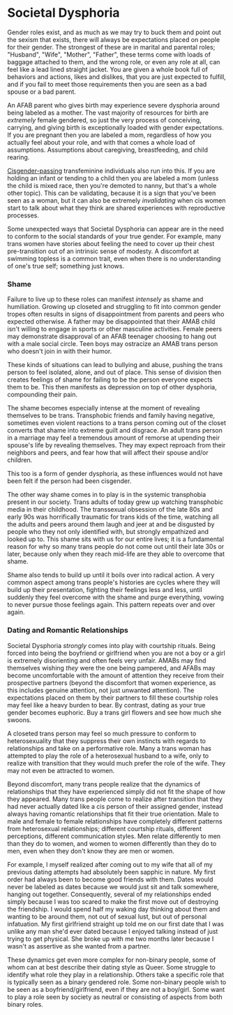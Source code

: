 
<PageMeta
  title="How Gender Dysphoria Manifests: Societal Dysphoria"
  linkTitle="Societal Dysphoria"
  description="Because a Role is a Role, and a Toll is a Toll, and it's a heavy toll to live the wrong role."
/>

<Disclaimer />

# Societal Dysphoria

Gender roles exist, and as much as we may try to buck them and point out the sexism that exists, there will always be expectations placed on people for their gender. The strongest of these are in marital and parental roles; "Husband", "Wife", "Mother", "Father", these terms come with loads of baggage attached to them, and the wrong role, or even any role at all, can feel like a lead lined straight jacket. You are given a whole book full of behaviors and actions, likes and dislikes, that you are just expected to fulfill, and if you fail to meet those requirements then you are seen as a bad spouse or a bad parent.

An AFAB parent who gives birth may experience severe dysphoria around being labeled as a mother. The vast majority of resources for birth are *extremely* female gendered, so just the very process of conceiving, carrying, and giving birth is exceptionally loaded with gender expectations. If you are pregnant then you are labeled a mom, regardless of how you actually feel about your role, and with that comes a whole load of assumptions. Assumptions about caregiving, breastfeeding, and child rearing.

[Cisgender-passing](https://en.wikipedia.org/wiki/Passing_(gender)) transfeminine individuals also run into this. If you are holding an infant or tending to a child then you are labeled a mom (unless the child is mixed race, then you're demoted to nanny, but that's a whole other topic). This can be validating, because it is a sign that you've been seen as a woman, but it can also be extremely *invalidating* when cis women start to talk about what they think are shared experiences with reproductive processes.

Some unexpected ways that Societal Dysphoria can appear are in the need to conform to the social standards of your true gender. For example, many trans women have stories about feeling the need to cover up their chest pre-transition out of an intrinsic sense of modesty. A discomfort at swimming topless is a common trait, even when there is no understanding of one's true self; something just knows.

### Shame

Failure to live up to these roles can manifest *intensely* as shame and humiliation. Growing up closeted and struggling to fit into common gender tropes often results in signs of disappointment from parents and peers who expected otherwise. A father may be disappointed that their AMAB child isn't willing to engage in sports or other masculine activities. Female peers may demonstrate disapproval of an AFAB teenager choosing to hang out with a male social circle. Teen boys may ostracize an AMAB trans person who doesn't join in with their humor.

These kinds of situations can lead to bullying and abuse, pushing the trans person to feel isolated, alone, and out of place. This sense of division then creates feelings of shame for failing to be the person everyone expects them to be. This then manifests as depression on top of other dysphoria, compounding their pain.

<Gutter>
  <Tweet id="1201138482569195526" />
</Gutter>

The shame becomes especially intense at the moment of revealing themselves to be trans. Transphobic friends and family having negative, sometimes even violent reactions to a trans person coming out of the closet converts that shame into extreme guilt and disgrace. An adult trans person in a marriage may feel a tremendous amount of remorse at upending their spouse's life by revealing themselves. They may expect reproach from their neighbors and peers, and fear how that will affect their spouse and/or children.

This too is a form of gender dysphoria, as these influences would not have been felt if the person had been cisgender.

The other way shame comes in to play is in the systemic transphobia present in our society. Trans adults of today grew up watching transphobic media in their childhood. The transsexual obsession of the late 80s and early 90s was horrifically traumatic for trans kids of the time, watching all the adults and peers around them laugh and jeer at and be disgusted by people who they not only identified with, but strongly empathized and looked up to. This shame sits with us for our entire lives; it is a fundamental reason for why so many trans people do not come out until their late 30s or later, because only when they reach mid-life are they able to overcome that shame.

Shame also tends to build up until it boils over into radical action. A very common aspect among trans people's histories are cycles where they will build up their presentation, fighting their feelings less and less, until suddenly they feel overcome with the shame and purge everything, vowing to never pursue those feelings again. This pattern repeats over and over again.

### Dating and Romantic Relationships

<Gutter>
  <Tweet unified>
    <Tweet id="1216109204093722630" />
    <Tweet id="1216109206509694979" />
    <Tweet id="1216109207671508992" />
    <Tweet id="1216109214994747393" />
    <Tweet id="1216110299285200896" />
    <Tweet id="1216110666626555904" />
    <Tweet id="1216111083997605888" />
    <Tweet id="1216112014411599877" />
  </Tweet>
</Gutter>

Societal Dysphoria *strongly* comes into play with courtship rituals. Being forced into being the boyfriend or girlfriend when you are not a boy or a girl is extremely disorienting and often feels very unfair. AMABs may find themselves wishing *they* were the one being pampered, and AFABs may become uncomfortable with the amount of attention they receive from their prospective partners (beyond the discomfort that women experience, as this includes genuine attention, not just unwanted attention). The expectations placed on them by their partners to fill these courtship roles may feel like a heavy burden to bear. By contrast, dating as your true gender becomes euphoric. Buy a trans girl flowers and see how much she swoons.

A closeted trans person may feel so much pressure to conform to heterosexuality that they suppress their own instincts with regards to relationships and take on a performative role. Many a trans woman has attempted to play the role of a heterosexual husband to a wife, only to realize with transition that they would much prefer the role of the wife. They may not even be attracted to women.

Beyond discomfort, many trans people realize that the dynamics of relationships that they have experienced simply did not fit the shape of how they appeared. Many trans people come to realize after transition that they had never actually dated like a cis person of their assigned gender, instead always having romantic relationships that fit their true orientation. Male to male and female to female relationships have completely different patterns from heterosexual relationships; different courtship rituals, different perceptions, different communication styles. Men relate differently to men than they do to women, and women to women differently than they do to men, even when they don't know they are men or women.

For example, I myself realized after coming out to my wife that all of my previous dating attempts had absolutely been sapphic in nature. My first order had always been to become good friends with them. Dates would never be labeled as dates because we would just sit and talk somewhere, hanging out together. Consequently, several of my relationships ended simply because I was too scared to make the first move out of destroying the friendship. I would spend half my waking day thinking about them and wanting to be around them, not out of sexual lust, but out of personal infatuation. My first girlfriend straight up told me on our first date that I was unlike any man she'd ever dated because I enjoyed talking instead of just trying to get physical. She broke up with me two months later because I wasn't as assertive as she wanted from a partner.

These dynamics get even more complex for non-binary people, some of whom can at best describe their dating style as Queer. Some struggle to identify what role they play in a relationship. Others take a specific role that is typically seen as a binary gendered role. Some non-binary people wish to be seen as a boyfriend/girlfriend, even if they are not a boy/girl. Some want to play a role seen by society as neutral or consisting of aspects from both binary roles.
